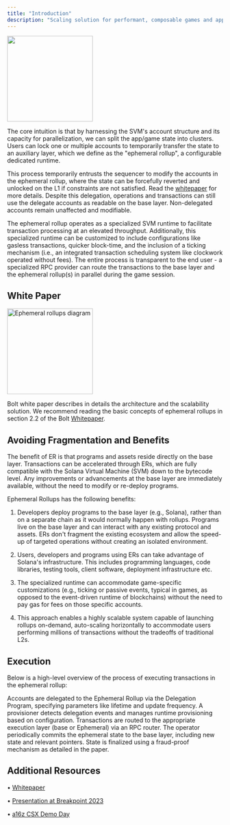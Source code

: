 ```yaml
---
title: "Introduction"
description: "Scaling solution for performant, composable games and applications"
---
```


<img height="200" src="/images/architecture_overview.png" />

The core intuition is that by harnessing the SVM's account structure and its capacity for parallelization, we can split the app/game state into clusters. Users can lock one or multiple accounts to temporarily transfer the state to an auxiliary layer, which we define as the "ephemeral rollup", a configurable dedicated runtime.

This process temporarily entrusts the sequencer to modify the accounts in the ephemeral rollup, where the state can be forcefully reverted and unlocked on the L1 if constraints are not satisfied. Read the [whitepaper](https://arxiv.org/abs/2311.02650) for more details. Despite this delegation, operations and transactions can still use the delegate accounts as readable on the base layer. Non-delegated accounts remain unaffected and modifiable.

The ephemeral rollup operates as a specialized SVM runtime to facilitate transaction processing at an elevated throughput. Additionally, this specialized runtime can be customized to include configurations like gasless transactions, quicker block-time, and the inclusion of a ticking mechanism (i.e., an integrated transaction scheduling system like clockwork operated without fees). The entire process is transparent to the end user - a specialized RPC provider can route the transactions to the base layer and the ephemeral rollup(s) in parallel during the game session.

## White Paper

<img height="200" alt="Ephemeral rollups diagram" src="/images/ER_diagram.png" />

Bolt white paper describes in details the architecture and the scalability solution. We recommend reading the basic concepts of ephemeral rollups in section 2.2 of the Bolt [Whitepaper](https://arxiv.org/abs/2311.02650).

## Avoiding Fragmentation and Benefits

The benefit of ER is that programs and assets reside directly on the base layer. Transactions can be accelerated through ERs, which are fully compatible with the Solana Virtual Machine (SVM) down to the bytecode level. Any improvements or advancements at the base layer are immediately available, without the need to modify or re-deploy programs.

Ephemeral Rollups has the following benefits:

1. Developers deploy programs to the base layer (e.g., Solana), rather than on a separate chain as it would normally happen with rollups. Programs live on the base layer and can interact with any existing protocol and assets. ERs don't fragment the existing ecosystem and allow the speed-up of targeted operations without creating an isolated environment.

2. Users, developers and programs using ERs can take advantage of Solana's infrastructure. This includes programming languages, code libraries, testing tools, client software, deployment infrastructure etc.

3. The specialized runtime can accommodate game-specific customizations (e.g., ticking or passive events, typical in games, as opposed to the event-driven runtime of blockchains) without the need to pay gas for fees on those specific accounts.

4. This approach enables a highly scalable system capable of launching rollups on-demand, auto-scaling horizontally to accommodate users performing millions of transactions without the tradeoffs of traditional L2s.

## Execution

Below is a high-level overview of the process of executing transactions in the ephemeral rollup:

<Steps>
  <Step title="Delegation">
    Accounts are delegated to the Ephemeral Rollup via the Delegation Program, specifying parameters like lifetime and update frequency.
  </Step>
  <Step title="Just-in-time Provisioning of SVM Runtime">
    A provisioner detects delegation events and manages runtime provisioning based on configuration.
  </Step>
  <Step title="Transaction Execution in the Ephemeral Rollup">
    Transactions are routed to the appropriate execution layer (base or Ephemeral) via an RPC router.
  </Step>
  <Step title="State Commitment">
    The operator periodically commits the ephemeral state to the base layer, including new state and relevant pointers.
  </Step>
  <Step title="State Finalization">
    State is finalized using a fraud-proof mechanism as detailed in the paper.
  </Step>
</Steps>

## Additional Resources


• [Whitepaper](https://arxiv.org/abs/2311.02650)

• [Presentation at Breakpoint 2023](https://t.co/P8SEeSEb8j)

• [a16z CSX Demo Day](https://www.youtube.com/watch?v=UFUlv-gIBTk)
